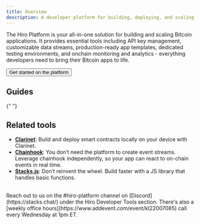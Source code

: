```yaml
---
title: Overview
description: A developer platform for building, deploying, and scaling Bitcoin apps.
---
```



The Hiro Platform is your all-in-one solution for building and scaling Bitcoin applications. It provides essential tools including API key management, customizable data streams, production-ready app templates, dedicated testing environments, and onchain monitoring and analytics - everything developers need to bring their Bitcoin apps to life.

<Button className="bg-orange-500 hover:bg-orange-600">
  <Link
    target="_blank"
    href="https://platform.hiro.so/"
    className="no-underline"
  >
    Get started on the platform
  </Link>
</Button>

## Guides

<Cards>

<Card
  href="/stacks/platform/guides/create-chainhooks"
  title="Create event streams with Chainhook"
  description="Create and manage webhook-like triggers that react to on-chain events in real time."
/>

{" "}

<Card
  href="/stacks/platform/guides/deployment-plans"
  title="Deploy your contracts"
  description="Deploy your project with customizable deployment plans that can handle contract dependencies."
/>

  <Card 
    href="/stacks/platform/guides/devnet"
    title="Iterate quickly with devnet"
    description="Leverage devnet, a private instance of the blockchain, for rapid feedback loops and a better debugging experience."
  />

<Card 
    href="/stacks/platform/guides/contract-monitoring"
    title="Monitor your contract activity"
    description="Set up monitoring for your contracts with customizable alerts after deployment."
  />
</Cards>

## Related tools

- **[Clarinet](/stacks/clarinet)**: Build and deploy smart contracts locally on your device with Clarinet.
- **[Chainhook](/stacks/chainhook)**: You don’t need the platform to create event streams. Leverage chainhook independently, so your app can react to on-chain events in real time.
- **[Stacks.js](/stacks/stacks.js)**: Don’t reinvent the wheel. Build faster with a JS library that handles basic functions.

<br />

<Callout title="Need help building with the Hiro Platform?" type="help">
Reach out to us on the <span className="font-bold">#hiro-platform</span> channel on [Discord](https://stacks.chat/) under the Hiro Developer Tools section. There's also a [weekly office hours](https://www.addevent.com/event/kI22007085) call every Wednesday at 1pm ET.
</Callout>

